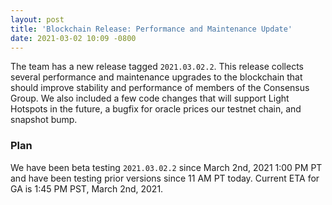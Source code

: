 ```yaml
---
layout: post
title: 'Blockchain Release: Performance and Maintenance Update'
date: 2021-03-02 10:09 -0800
---
```


The team has a new release tagged `2021.03.02.2`. This release collects several performance and
maintenance upgrades to the blockchain that should improve stability and performance of members of
the Consensus Group. We also included a few code changes that will support Light Hotspots in the
future, a bugfix for oracle prices our testnet chain, and snapshot bump.

<!--truncate-->

### Plan

We have been beta testing `2021.03.02.2` since March 2nd, 2021 1:00 PM PT and have been testing
prior versions since 11 AM PT today. Current ETA for GA is 1:45 PM PST, March 2nd, 2021.
